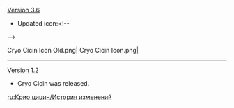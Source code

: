 {{Change History/Header}}
[[Version 3.6]]
* Updated icon:<!--
--><gallery>
Cryo Cicin Icon Old.png|{{Color|Old}}
Cryo Cicin Icon.png|{{Color|New}}
</gallery>
----
[[Version 1.2]]
* Cryo Cicin was released.
<noinclude>


[[ru:Крио цицин/История изменений]]
</noinclude>